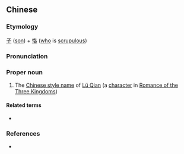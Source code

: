 ==Chinese==
{{zh-forms}}

===Etymology===
[[子]] ([[son]]) + [[恪]] ([[who]] is [[scrupulous]])

===Pronunciation===
{{zh-pron
|m=Zǐkè
|cat=pn
}}

===Proper noun===
{{zh-proper noun}}

# The [[w:Chinese style name|Chinese style name]] of [[w:Lü Qian|Lü Qian]] (a [[character]] in [[w:Romance of the Three Kingdoms|Romance of the Three Kingdoms]])

====Related terms====
* {{zh-l|呂虔}}

===References===
* {{pedialite|呂虔|lang=zh}}
